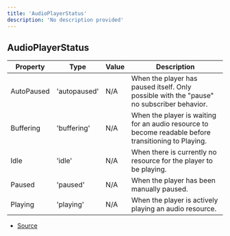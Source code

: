 ```yaml
---
title: 'AudioPlayerStatus'
description: 'No description provided'
---
```


## AudioPlayerStatus

| Property   | Type         | Value | Description                                                                                          |
| ---------- | ------------ | ----- | ---------------------------------------------------------------------------------------------------- |
| AutoPaused | 'autopaused' | N/A   | When the player has paused itself. Only possible with the "pause" no subscriber behavior.            |
| Buffering  | 'buffering'  | N/A   | When the player is waiting for an audio resource to become readable before transitioning to Playing. |
| Idle       | 'idle'       | N/A   | When there is currently no resource for the player to be playing.                                    |
| Paused     | 'paused'     | N/A   | When the player has been manually paused.                                                            |
| Playing    | 'playing'    | N/A   | When the player is actively playing an audio resource.                                               |

- [Source](https://github.com/androz2091/discord-player/blob/ce04b3f4c6671029ce4d4aa9090e56ac7e7f5666/packages/discord-voip/src/audio/AudioPlayer.ts#L39)
